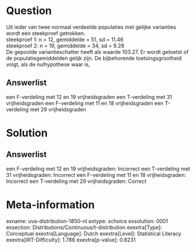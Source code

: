 Question
========

Uit ieder van twee normaal verdeelde populaties met gelijke varianties
wordt een steekproef getrokken.\
steekproef 1: n = 12, gemiddelde = 51, sd = 11.46\
steekproef 2: n = 19, gemiddelde = 34, sd = 9.28\
De gepoolde variantieschatter heeft als waarde 103.27. Er wordt getoetst
of de populatiegemiddelden gelijk zijn. De bijbehorende
toetsingsgrootheid volgt, als de nulhypothese waar is,

Answerlist
----------

een F-verdeling met 12 en 19 vrijheidsgraden
een T-verdeling met 31 vrijheidsgraden
een F-verdeling met 11 en 18 vrijheidsgraden
een T-verdeling met 29 vrijheidsgraden

Solution
========

Answerlist
----------

een F-verdeling met 12 en 19 vrijheidsgraden: Incorrect
een T-verdeling met 31 vrijheidsgraden: Incorrect
een F-verdeling met 11 en 18 vrijheidsgraden: Incorrect
een T-verdeling met 29 vrijheidsgraden: Correct

Meta-information
================
exname: uva-distribution-1850-nl
extype: schoice
exsolution: 0001
exsection: Distributions/Continuous/t-distribution
exextra[Type]: Conceptual
exextra[Language]: Dutch
exextra[Level]: Statistical Literacy
exextra[IRT-Difficulty]: 1.786
exextra[p-value]: 0.8231

